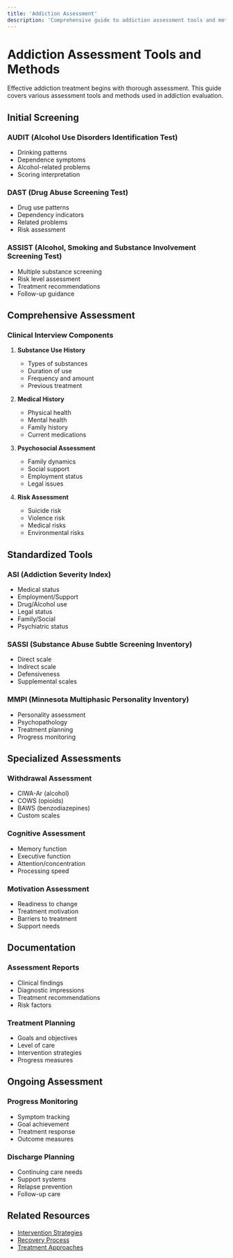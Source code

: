 ```yaml
---
title: 'Addiction Assessment'
description: 'Comprehensive guide to addiction assessment tools and methods'
---
```


# Addiction Assessment Tools and Methods

Effective addiction treatment begins with thorough assessment. This guide covers various assessment tools and methods used in addiction evaluation.

## Initial Screening

### AUDIT (Alcohol Use Disorders Identification Test)
- Drinking patterns
- Dependence symptoms
- Alcohol-related problems
- Scoring interpretation

### DAST (Drug Abuse Screening Test)
- Drug use patterns
- Dependency indicators
- Related problems
- Risk assessment

### ASSIST (Alcohol, Smoking and Substance Involvement Screening Test)
- Multiple substance screening
- Risk level assessment
- Treatment recommendations
- Follow-up guidance

## Comprehensive Assessment

### Clinical Interview Components
1. **Substance Use History**
   - Types of substances
   - Duration of use
   - Frequency and amount
   - Previous treatment

2. **Medical History**
   - Physical health
   - Mental health
   - Family history
   - Current medications

3. **Psychosocial Assessment**
   - Family dynamics
   - Social support
   - Employment status
   - Legal issues

4. **Risk Assessment**
   - Suicide risk
   - Violence risk
   - Medical risks
   - Environmental risks

## Standardized Tools

### ASI (Addiction Severity Index)
- Medical status
- Employment/Support
- Drug/Alcohol use
- Legal status
- Family/Social
- Psychiatric status

### SASSI (Substance Abuse Subtle Screening Inventory)
- Direct scale
- Indirect scale
- Defensiveness
- Supplemental scales

### MMPI (Minnesota Multiphasic Personality Inventory)
- Personality assessment
- Psychopathology
- Treatment planning
- Progress monitoring

## Specialized Assessments

### Withdrawal Assessment
- CIWA-Ar (alcohol)
- COWS (opioids)
- BAWS (benzodiazepines)
- Custom scales

### Cognitive Assessment
- Memory function
- Executive function
- Attention/concentration
- Processing speed

### Motivation Assessment
- Readiness to change
- Treatment motivation
- Barriers to treatment
- Support needs

## Documentation

### Assessment Reports
- Clinical findings
- Diagnostic impressions
- Treatment recommendations
- Risk factors

### Treatment Planning
- Goals and objectives
- Level of care
- Intervention strategies
- Progress measures

## Ongoing Assessment

### Progress Monitoring
- Symptom tracking
- Goal achievement
- Treatment response
- Outcome measures

### Discharge Planning
- Continuing care needs
- Support systems
- Relapse prevention
- Follow-up care

## Related Resources
- [Intervention Strategies](/mental/II-Addiction/intervention)
- [Recovery Process](/mental/II-Addiction/recovery)
- [Treatment Approaches](/mental/II-Addiction/treatment) 